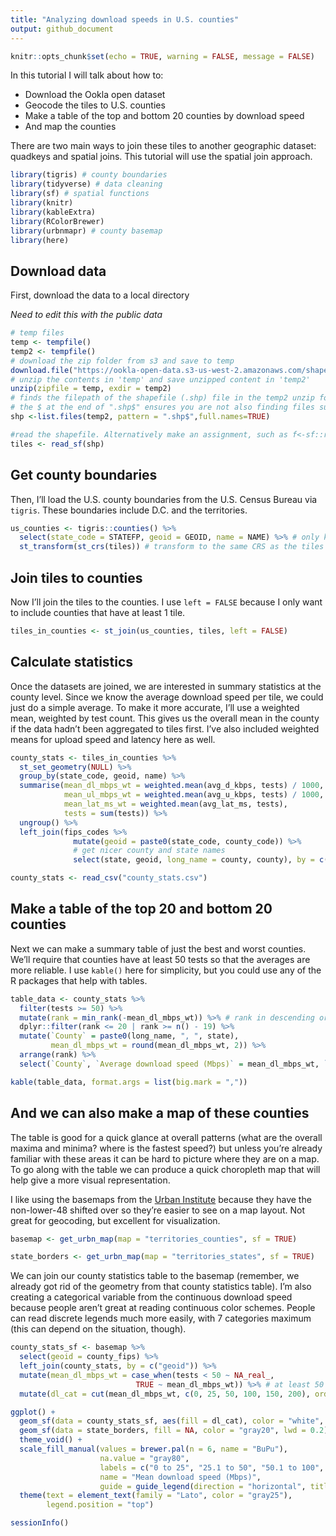 ```yaml
---
title: "Analyzing download speeds in U.S. counties"
output: github_document
---
```


```r
knitr::opts_chunk$set(echo = TRUE, warning = FALSE, message = FALSE)
```

In this tutorial I will talk about how to:

* Download the Ookla open dataset
* Geocode the tiles to U.S. counties
* Make a table of the top and bottom 20 counties by download speed
* And map the counties

There are two main ways to join these tiles to another geographic dataset: quadkeys and spatial joins. This tutorial will use the spatial join approach. 

```r
library(tigris) # county boundaries
library(tidyverse) # data cleaning
library(sf) # spatial functions
library(knitr)
library(kableExtra)
library(RColorBrewer)
library(urbnmapr) # county basemap
library(here)
```


## Download data

First, download the data to a local directory 

*Need to edit this with the public data*

```r
# temp files
temp <- tempfile()
temp2 <- tempfile()
# download the zip folder from s3 and save to temp 
download.file("https://ookla-open-data.s3-us-west-2.amazonaws.com/shapefiles/performance/type%3Dfixed/year%3D2020/quarter%3D2/2020-04-01_performance_fixed_tiles.zip",temp)
# unzip the contents in 'temp' and save unzipped content in 'temp2'
unzip(zipfile = temp, exdir = temp2)
# finds the filepath of the shapefile (.shp) file in the temp2 unzip folder
# the $ at the end of ".shp$" ensures you are not also finding files such as .shp.xml 
shp <-list.files(temp2, pattern = ".shp$",full.names=TRUE)

#read the shapefile. Alternatively make an assignment, such as f<-sf::read_sf(your_SHP_file)
tiles <- read_sf(shp)
```

## Get county boundaries

Then, I'll load the U.S. county boundaries from the U.S. Census Bureau via `tigris`. These boundaries include D.C. and the territories.  

```r
us_counties <- tigris::counties() %>%
  select(state_code = STATEFP, geoid = GEOID, name = NAME) %>% # only keep useful variables 
  st_transform(st_crs(tiles)) # transform to the same CRS as the tiles
```

## Join tiles to counties

Now I'll join the tiles to the counties. I use `left = FALSE` because I only want to include counties that have at least 1 tile. 

```r
tiles_in_counties <- st_join(us_counties, tiles, left = FALSE)
```

## Calculate statistics

Once the datasets are joined, we are interested in summary statistics at the county level. Since we know the average download speed per tile, we could just do a simple average. To make it more accurate, I'll use a weighted mean, weighted by test count. This gives us the overall mean in the county if the data hadn't been aggregated to tiles first. I've also included weighted means for upload speed and latency here as well. 
  
```r
county_stats <- tiles_in_counties %>%
  st_set_geometry(NULL) %>%
  group_by(state_code, geoid, name) %>%
  summarise(mean_dl_mbps_wt = weighted.mean(avg_d_kbps, tests) / 1000,
            mean_ul_mbps_wt = weighted.mean(avg_u_kbps, tests) / 1000,
            mean_lat_ms_wt = weighted.mean(avg_lat_ms, tests),
            tests = sum(tests)) %>%
  ungroup() %>%
  left_join(fips_codes %>% 
              mutate(geoid = paste0(state_code, county_code)) %>% 
              # get nicer county and state names
              select(state, geoid, long_name = county, county), by = c("geoid")) 
```

```r
county_stats <- read_csv("county_stats.csv")
```

## Make a table of the top 20 and bottom 20 counties

Next we can make a summary table of just the best and worst counties. We'll require that counties have at least 50 tests so that the averages are more reliable. I use `kable()` here for simplicity, but you could use any of the R packages that help with tables. 

```r
table_data <- county_stats %>%
  filter(tests >= 50) %>%
  mutate(rank = min_rank(-mean_dl_mbps_wt)) %>% # rank in descending order
  dplyr::filter(rank <= 20 | rank >= n() - 19) %>%
  mutate(`County` = paste0(long_name, ", ", state),
         mean_dl_mbps_wt = round(mean_dl_mbps_wt, 2)) %>%
  arrange(rank) %>%
  select(`County`, `Average download speed (Mbps)` = mean_dl_mbps_wt, `Tests` = tests, `Rank` = rank)

kable(table_data, format.args = list(big.mark = ","))

```

## And we can also make a map of these counties

The table is good for a quick glance at overall patterns (what are the overall maxima and minima? where is the fastest speed?) but unless you're already familiar with these areas it can be hard to picture where they are on a map. To go along with the table we can produce a quick choropleth map that will help give a more visual representation.

I like using the basemaps from the [Urban Institute](https://urbaninstitute.github.io/urbnmapr/articles/introducing-urbnmapr.html) because they have the non-lower-48 shifted over so they're easier to see on a map layout. Not great for geocoding, but excellent for visualization. 

```r
basemap <- get_urbn_map(map = "territories_counties", sf = TRUE)

state_borders <- get_urbn_map(map = "territories_states", sf = TRUE)
```

We can join our county statistics table to the basemap (remember, we already got rid of the geometry from that county statistics table). I'm also creating a categorical variable from the continuous download speed because people aren't great at reading continuous color schemes. People can read discrete legends much more easily, with 7 categories maximum (this can depend on the situation, though).

```r
county_stats_sf <- basemap %>%
  select(geoid = county_fips) %>%
  left_join(county_stats, by = c("geoid")) %>%
  mutate(mean_dl_mbps_wt = case_when(tests < 50 ~ NA_real_,
                            TRUE ~ mean_dl_mbps_wt)) %>% # at least 50 tests
  mutate(dl_cat = cut(mean_dl_mbps_wt, c(0, 25, 50, 100, 150, 200), ordered_result = TRUE))

ggplot() +
  geom_sf(data = county_stats_sf, aes(fill = dl_cat), color = "white", lwd = 0.1) +
  geom_sf(data = state_borders, fill = NA, color = "gray20", lwd = 0.2) +
  theme_void() +
  scale_fill_manual(values = brewer.pal(n = 6, name = "BuPu"),  
                    na.value = "gray80", 
                    labels = c("0 to 25", "25.1 to 50", "50.1 to 100", "100.1 to 150", "150.1 to 200", "Insufficient data"), 
                    name = "Mean download speed (Mbps)", 
                    guide = guide_legend(direction = "horizontal", title.position = "top", nrow = 1, label.position = "bottom", keyheight = 0.5, keywidth = 5)) +
  theme(text = element_text(family = "Lato", color = "gray25"),
        legend.position = "top")
```

```r
sessionInfo()
```

